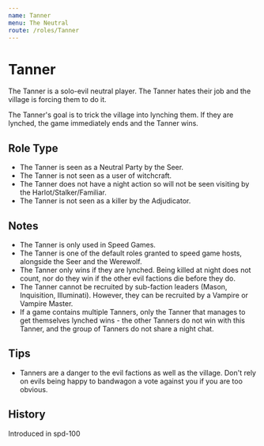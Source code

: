 ```yaml
---
name: Tanner
menu: The Neutral
route: /roles/Tanner
---
```


# Tanner

The Tanner is a solo-evil neutral player. The Tanner hates their job and the village is forcing them to do it.

The Tanner's goal is to trick the village into lynching them. If they are lynched, the game immediately ends and the Tanner wins.

## Role Type

- The Tanner is seen as a Neutral Party by the Seer.
- The Tanner is not seen as a user of witchcraft.
- The Tanner does not have a night action so will not be seen visiting by the Harlot/Stalker/Familiar.
- The Tanner is not seen as a killer by the Adjudicator.

## Notes

- The Tanner is only used in Speed Games.
- The Tanner is one of the default roles granted to speed game hosts, alongside the Seer and the Werewolf.
- The Tanner only wins if they are lynched. Being killed at night does not count, nor do they win if the other evil factions die before they do.
- The Tanner cannot be recruited by sub-faction leaders (Mason, Inquisition, Illuminati). However, they can be recruited by a Vampire or Vampire Master.
- If a game contains multiple Tanners, only the Tanner that manages to get themselves lynched wins - the other Tanners do not win with this Tanner,
  and the group of Tanners do not share a night chat.

## Tips

- Tanners are a danger to the evil factions as well as the village. Don't rely on evils being happy to bandwagon a vote against you if you are too obvious.

## History

<Timeline lineColor="white">
  <Event interval="2018-06-30">Introduced in spd-100</Event>
</Timeline>
